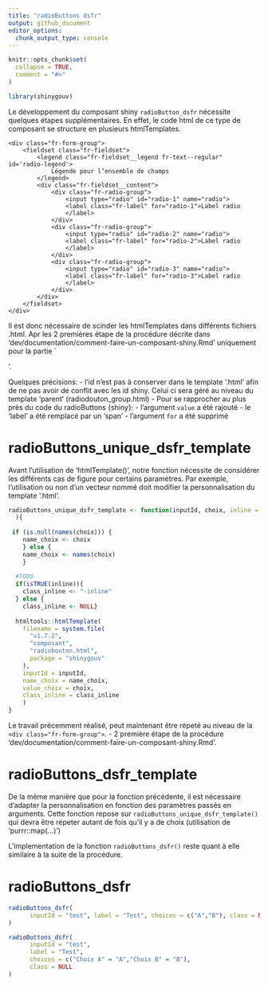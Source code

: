 ```yaml
---
title: "radioButtons dsfr"
output: github_document
editor_options: 
  chunk_output_type: console
---
```


```r
knitr::opts_chunk$set(
  collapse = TRUE,
  comment = "#>"
)
```

```r
library(shinygouv)
```

<!-- WARNING - This vignette is generated by {fusen} from /dev/v1.7.2/composant/flat_radioButtons.Rmd: do not edit by hand -->

Le développement du composant shiny `radioButton_dsfr` nécessite quelques étapes supplémentaires.
En effet, le code html de ce type de composant se structure en plusieurs htmlTemplates.

```
<div class="fr-form-group">
    <fieldset class="fr-fieldset">
        <legend class="fr-fieldset__legend fr-text--regular" id='radio-legend'>
            Légende pour l’ensemble de champs
        </legend>
        <div class="fr-fieldset__content">
            <div class="fr-radio-group">
                <input type="radio" id="radio-1" name="radio">
                <label class="fr-label" for="radio-1">Label radio
                </label>
            </div>
            <div class="fr-radio-group">
                <input type="radio" id="radio-2" name="radio">
                <label class="fr-label" for="radio-2">Label radio
                </label>
            </div>
            <div class="fr-radio-group">
                <input type="radio" id="radio-3" name="radio">
                <label class="fr-label" for="radio-3">Label radio
                </label>
            </div>
        </div>
    </fieldset>
</div>
```

Il est donc nécessaire de scinder les htmlTemplates dans différents fichiers .html.
Apr les 2 premières étape de la procédure décrite dans 'dev/documentation/comment-faire-un-composant-shiny.Rmd' uniquement pour la partie `<div class="fr-radio-group">'.

Quelques précisions: 
- l'id n'est pas à conserver dans le template '.html' afin de ne pas avoir de conflit avec les id shiny. Celui ci sera géré au niveau du template 'parent' (radiodouton_group.html)
- Pour se rapprocher au plus près du code du radioButtons {shiny}:
  - l'argument `value` a été rajouté
  - le 'label' a été remplacé par un 'span'
  - l'argument `for` a été supprimé


# radioButtons_unique_dsfr_template

Avant l'utilisation de 'htmlTemplate()', notre fonction nécessite de considérer les différents cas de figure pour certains paramètres.
Par exemple, l'utilisation ou non d'un vecteur nommé doit modifier la personnalisation du template '.html'.



```r
radioButtons_unique_dsfr_template <- function(inputId, choix, inline = FALSE
  ){
  
 if (is.null(names(choix))) {
    name_choix <- choix
    } else {
    name_choix <- names(choix)
    }
  
  #TODO
  if(isTRUE(inline)){
    class_inline <- "-inline"  
  } else { 
    class_inline <- NULL}
  
  htmltools::htmlTemplate(
    filename = system.file(
      "v1.7.2",
      "composant", 
      "radiobouton.html",
      package = "shinygouv"
    ),
    inputId = inputId,
    name_choix = name_choix,
    value_choix = choix,
    class_inline = class_inline
    )
}
```

  
  

Le travail précemment réalisé, peut maintenant être répeté au niveau de la `<div class="fr-form-group">`. 
- 2 première étape de la procédure 'dev/documentation/comment-faire-un-composant-shiny.Rmd'.


# radioButtons_dsfr_template

De la même manière que pour la fonction précédente, il est nécessaire d'adapter la personnalisation en fonction des paramètres passés en arguments.
Cette fonction repose sur `radioButtons_unique_dsfr_template()` qui devra être répeter autant de fois qu'il y a de choix (utilisation de 'purrr::map(...)')


  
  

L'implementation de la fonction `radioButtons_dsfr()` reste quant à elle similaire à la suite de la procédure.


# radioButtons_dsfr

```r
radioButtons_dsfr(
      inputId = "test", label = "Test", choices = c("A","B"), class = NULL
)

radioButtons_dsfr(
      inputId = "test", 
      label = "Test", 
      choices = c("Choix A" = "A","Choix B" = "B"),
      class = NULL
)
```


